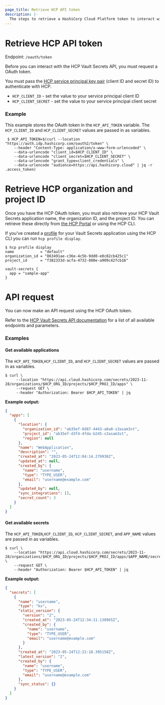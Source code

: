 ```yaml
---
page_title: Retrieve HCP API token
description: |-
  The steps to retrieve a HashiCorp Cloud Platform token to interact with the HCP Vault Secrets API.
---
```


# Retrieve HCP API token

Endpoint: `/oauth/token`

Before you can interact with the HCP Vault Secrets API, you must request a OAuth token.

You must pass the [HCP service principal key pair](/hcp/docs/hcp/security/service-principals#generate-a-service-principal-key)
(client ID and secret ID) to authenticate with HCP.

- `HCP_CLIENT_ID` - set the value to your service principal client ID
- `HCP_CLIENT_SECRET` - set the value to your service principal client secret

### Example

This example stores the OAuth token in the `HCP_API_TOKEN` variable. The `HCP_CLIENT_ID` and `HCP_CLIENT_SECRET`
values are passed in as variables.

```shell-session
 $ HCP_API_TOKEN=$(curl --location "https://auth.idp.hashicorp.com/oauth2/token" \
    --header "Content-Type: application/x-www-form-urlencoded" \
    --data-urlencode "client_id=$HCP_CLIENT_ID" \
    --data-urlencode "client_secret=$HCP_CLIENT_SECRET" \
    --data-urlencode "grant_type=client_credentials" \
    --data-urlencode "audience=https://api.hashicorp.cloud" | jq -r .access_token)
```

# Retrieve HCP organization and project ID

Once you have the HCP OAuth token, you must also retrieve your HCP Vault Secrets application name, the organization ID,
and the project ID. You can retrieve these directly from [the HCP Portal](https://portal.cloud.hashicorp.com/) or using the HCP CLI.

If you've created a [profile](/hcp/docs/cli/commands/profile) for your Vault Secrets application using the HCP CLI you can run `hcp profile display`.

```shell-session
$ hcp profile display
name            = "default"
organization_id = "863491ae-c36e-4c5b-9dd0-e0c82cb425c1"
project_id      = "f382333d-acfa-4732-880e-a909c42fcb16"

vault-secrets {
  app = "sample-app"
}
```

# API request

You can now make an API request using the HCP OAuth token.

Refer to the [HCP Vault Secrets API documentation](/hcp/api-docs/vault-secrets) for a list of all available endpoints and parameters.

### Examples

#### Get available applications

The `HCP_API_TOKEN`,`HCP_CLIENT_ID`, and `HCP_CLIENT_SECRET` values are passed in as variables.

```shell-session
$ curl \
     --location "https://api.cloud.hashicorp.com/secrets/2023-11-28/organizations/$HCP_ORG_ID/projects/$HCP_PROJ_ID/apps" \
     --request GET \
     --header "Authorization: Bearer $HCP_API_TOKEN" | jq
```

**Example output:**

```json
{
  "apps": [
    {
      "location": {
        "organization_id": "ab35ef-8d87-4443-a8a8-s3asam3st",
        "project_id": "ab35ef-d3f4-4fda-b245-s3asam3st",
        "region": null
      },
      "name": "WebApplication",
      "description": "",
      "created_at": "2023-05-24T12:04:14.279930Z",
      "updated_at": null,
      "created_by": {
        "name": "username",
        "type": "TYPE_USER",
        "email": "username@example.com"
      },
      "updated_by": null,
      "sync_integrations": [],
      "secret_count": 3
    }
  ]
}
```

#### Get available secrets

The `HCP_API_TOKEN`,`HCP_CLIENT_ID`, `HCP_CLIENT_SECRET`, and `APP_NAME` values are passed in as variables.

```shell-session
$ curl \
    --location "https://api.cloud.hashicorp.com/secrets/2023-11-28/organizations/$HCP_ORG_ID/projects/$HCP_PROJ_ID/apps/$APP_NAME/secrets" \
    --request GET \
    --header "Authorization: Bearer $HCP_API_TOKEN" | jq
```

**Example output:**

```json
{
  "secrets": [
    {
      "name": "username",
      "type": "kv",
      "static_version": {
        "version": "2",
        "created_at": "2023-05-24T12:34:11.138965Z",
        "created_by": {
          "name": "username",
          "type": "TYPE_USER",
          "email": "username@example.com"
        }
      },
      "created_at": "2023-05-24T12:22:18.395158Z",
      "latest_version": "2",
      "created_by": {
        "name": "username",
        "type": "TYPE_USER",
        "email": "username@example.com"
      },
      "sync_status": {}
    }
  ]
}
```
